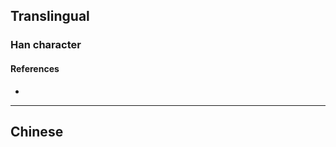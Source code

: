 {{also|滿}}
{{character info/new}}
==Translingual==
{{Han simplified forms|滿|満|满}}

===Han character===
{{Han char|rn=85|rad=水|as=10|sn=13|four=|canj=ETMB|ids=⿰氵⿱艹两}}

====References====
* {{Han ref|kx=0643.241|hdz=31694.010|uh=6EE1|ud=28385}}

----

==Chinese==
{{zh-see|滿}}